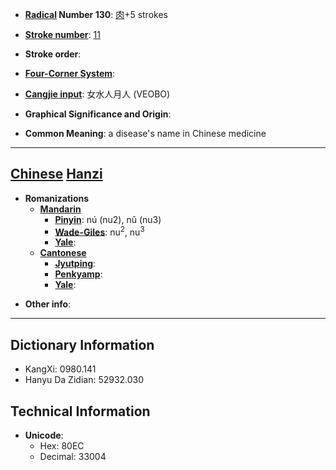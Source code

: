 * '''[[Wiktionary:Chinese radical index| Radical]] Number 130''': [[Wiktionary:Chinese radical index 肉|肉]]+5 strokes

* '''[[Wiktionary:Chinese total strokes index|Stroke number]]''': [[Wiktionary:Chinese total strokes index 11|11]]

* '''Stroke order''': 

* '''[[Wiktionary:Chinese four corner index|Four-Corner System]]''': 

* '''[[Wiktionary:Chinese Cangjie index|Cangjie input]]''': 女水人月人 (VEOBO)

* '''Graphical Significance and Origin''': 

* '''Common Meaning''': a disease's name in Chinese medicine

----

== [[Chinese]] [[Hanzi]] ==

* '''Romanizations'''
** '''[[Mandarin]]'''
*** '''[[Pinyin]]''': nú (nu2), nǔ (nu3)
*** '''[[Wade-Giles]]''': nu<sup>2</sup>, nu<sup>3</sup>
*** '''[[Yale]]''': 
** '''[[Cantonese]]'''
*** '''[[Jyutping]]''':
*** '''[[Penkyamp]]''': 
*** '''[[Yale]]''': 

* '''Other info''': 

----

== Dictionary Information ==

* KangXi: 0980.141
* Hanyu Da Zidian: 52932.030

== Technical Information ==

* '''Unicode''':
** Hex: 80EC
** Decimal: 33004